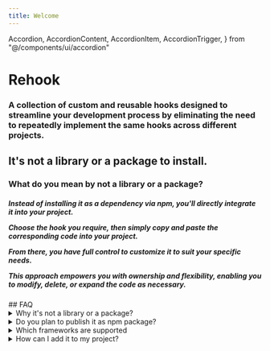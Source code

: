 ```yaml
---
title: Welcome
---
```


  Accordion,
  AccordionContent,
  AccordionItem,
  AccordionTrigger,
} from "@/components/ui/accordion"

# Rehook

<h3 className="mt-4 text-xl font-normal text-gray-400">
A collection of custom and reusable hooks designed to streamline your development process by eliminating the need 
to repeatedly implement the same hooks across different projects. 
</h3>

<h2 className="font-bold text-2xl mt-8">It's not a library or a package to install.</h2>

<h3 className="mt-8 font-bold text-lg">What do you mean by not a library or a package?</h3>


<h5 className="mt-4">

Instead of installing it as a dependency via npm, you'll directly integrate it into your project. 

Choose the hook you require, then simply copy and paste the corresponding code into your project. 

From there, you have full control to customize it to suit your specific needs. 

This approach empowers you with ownership and flexibility, enabling you to modify, delete, or expand the code as necessary.

</h5>
## FAQ

<details>
  <summary>Why it's not a library or a package?</summary>
  <pre>
  </pre>
    I mean you do not install it as a dependency. It is not available or distributed via npm.
    <a href="https://github.com/alamenai/rehook/tree/main/src/hooks" target="_blank" >Pick the hook </a> you need. Copy and paste the code into your project and customize it based on your needs. The code is yours.
     The idea behind this is to give you ownership and control over the code, allowing you to change, remove or add more code.
  

</details>

<details>
  <summary>Do you plan to publish it as npm package?</summary>
   <pre>
  </pre>
  No. I have no plans to publish it as an npm package.
</details>

<details>
  <summary>Which frameworks are supported</summary>
    <pre>
  </pre>
  I would say any framework that supports React.
</details>

<details>
  <summary>How can I add it to my project?</summary>
    <pre>
  </pre>
  This project is written in TypeScript. I recommend using TypeScript for your projects as well. Create a folder named <code>hooks</code> inside your project and pick a hook from this <a href='https://github.com/alamenai/rehook/tree/main/src/hooks'>list</a> that solves your problem, then import it inside your component. That's it!
</details>
